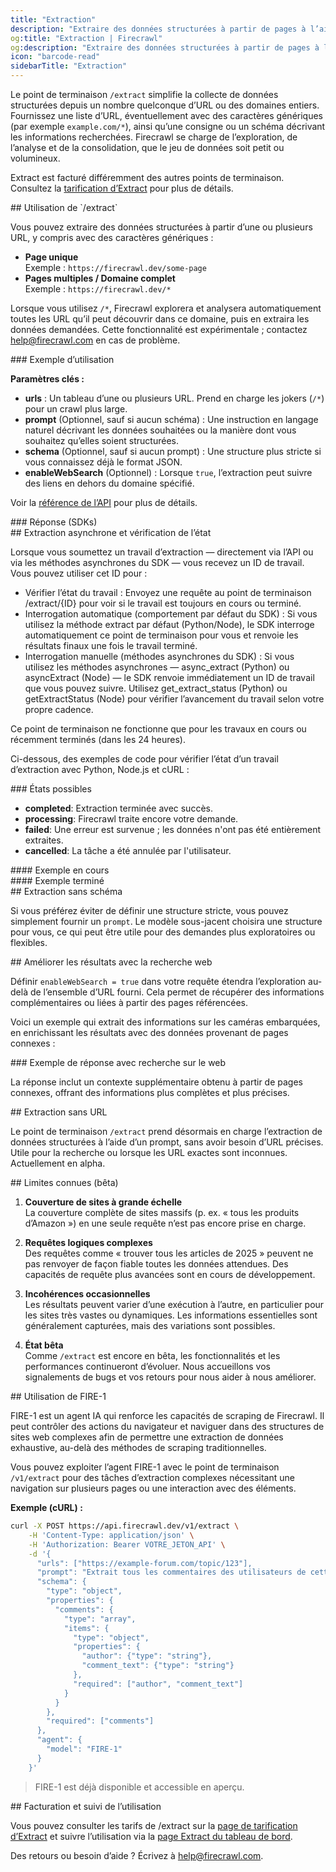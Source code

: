 ```yaml
---
title: "Extraction"
description: "Extraire des données structurées à partir de pages à l’aide de LLM"
og:title: "Extraction | Firecrawl"
og:description: "Extraire des données structurées à partir de pages à l’aide de LLM"
icon: "barcode-read"
sidebarTitle: "Extraction"
---
```



Le point de terminaison `/extract` simplifie la collecte de données structurées depuis un nombre quelconque d’URL ou des domaines entiers. Fournissez une liste d’URL, éventuellement avec des caractères génériques (par exemple `example.com/*`), ainsi qu’une consigne ou un schéma décrivant les informations recherchées. Firecrawl se charge de l’exploration, de l’analyse et de la consolidation, que le jeu de données soit petit ou volumineux.

<Info>Extract est facturé différemment des autres points de terminaison. Consultez la [tarification d’Extract](https://www.firecrawl.dev/extract#pricing) pour plus de détails.</Info>


<div id="using-extract">
  ## Utilisation de `/extract`
</div>

Vous pouvez extraire des données structurées à partir d’une ou plusieurs URL, y compris avec des caractères génériques :

- **Page unique**  
  Exemple : `https://firecrawl.dev/some-page`
- **Pages multiples / Domaine complet**  
  Exemple : `https://firecrawl.dev/*`

Lorsque vous utilisez `/*`, Firecrawl explorera et analysera automatiquement toutes les URL qu’il peut découvrir dans ce domaine, puis en extraira les données demandées. Cette fonctionnalité est expérimentale ; contactez [help@firecrawl.com](mailto:help@firecrawl.com) en cas de problème.

<div id="example-usage">
  ### Exemple d’utilisation
</div>

<CodeGroup>

<ExtractPython />
<ExtractNode />
<ExtractCURL />

</CodeGroup>

**Paramètres clés :**

- **urls** : Un tableau d’une ou plusieurs URL. Prend en charge les jokers (`/*`) pour un crawl plus large.
- **prompt** (Optionnel, sauf si aucun schéma) : Une instruction en langage naturel décrivant les données souhaitées ou la manière dont vous souhaitez qu’elles soient structurées.
- **schema** (Optionnel, sauf si aucun prompt) : Une structure plus stricte si vous connaissez déjà le format JSON.
- **enableWebSearch** (Optionnel) : Lorsque `true`, l’extraction peut suivre des liens en dehors du domaine spécifié.

Voir la [référence de l’API](https://docs.firecrawl.dev/api-reference/endpoint/extract) pour plus de détails.

<div id="response-sdks">
  ### Réponse (SDKs)
</div>

<ExtractOutput />

<div id="asynchronous-extraction-status-checking">
  ## Extraction asynchrone et vérification de l’état
</div>

Lorsque vous soumettez un travail d’extraction — directement via l’API ou via les méthodes asynchrones du SDK — vous recevez un ID de travail. Vous pouvez utiliser cet ID pour :

- Vérifier l’état du travail : Envoyez une requête au point de terminaison /extract/{ID} pour voir si le travail est toujours en cours ou terminé.
- Interrogation automatique (comportement par défaut du SDK) : Si vous utilisez la méthode extract par défaut (Python/Node), le SDK interroge automatiquement ce point de terminaison pour vous et renvoie les résultats finaux une fois le travail terminé.
- Interrogation manuelle (méthodes asynchrones du SDK) : Si vous utilisez les méthodes asynchrones — async_extract (Python) ou asyncExtract (Node) — le SDK renvoie immédiatement un ID de travail que vous pouvez suivre. Utilisez get_extract_status (Python) ou getExtractStatus (Node) pour vérifier l’avancement du travail selon votre propre cadence.

<Note>
  Ce point de terminaison ne fonctionne que pour les travaux en cours ou récemment terminés (dans les 24
  heures).
</Note>

Ci-dessous, des exemples de code pour vérifier l’état d’un travail d’extraction avec Python, Node.js et cURL :

<CodeGroup>

<CheckExtractJobPython />
<CheckExtractJobJS />
<CheckExtractJobCURL />

</CodeGroup>

<div id="possible-states">
  ### États possibles
</div>

- **completed**: Extraction terminée avec succès.
- **processing**: Firecrawl traite encore votre demande.
- **failed**: Une erreur est survenue ; les données n'ont pas été entièrement extraites.
- **cancelled**: La tâche a été annulée par l'utilisateur.

<div id="pending-example">
  #### Exemple en cours
</div>

<ExtractStatusPending />

<div id="completed-example">
  #### Exemple terminé
</div>

<ExtractStatusDone />

<div id="extracting-without-a-schema">
  ## Extraction sans schéma
</div>

Si vous préférez éviter de définir une structure stricte, vous pouvez simplement fournir un `prompt`. Le modèle sous-jacent choisira une structure pour vous, ce qui peut être utile pour des demandes plus exploratoires ou flexibles.

<CodeGroup>

<ExtractNoSchemaPython />
<ExtractNoSchemaJS />
<ExtractNoSchemaCURL />

</CodeGroup>

<ExtractNoSchemaOutput />

<div id="improving-results-with-web-search">
  ## Améliorer les résultats avec la recherche web
</div>

Définir `enableWebSearch = true` dans votre requête étendra l’exploration au-delà de l’ensemble d’URL fourni. Cela permet de récupérer des informations complémentaires ou liées à partir des pages référencées.

Voici un exemple qui extrait des informations sur les caméras embarquées, en enrichissant les résultats avec des données provenant de pages connexes :

<CodeGroup>

<ExtractWebSearchPython />
<ExtractWebSearchJS />
<ExtractWebSearchCURL />

</CodeGroup>

<div id="example-response-with-web-search">
  ### Exemple de réponse avec recherche sur le web
</div>

<ExtractWebSearchOutput />

La réponse inclut un contexte supplémentaire obtenu à partir de pages connexes, offrant des informations plus complètes et plus précises.

<div id="extracting-without-urls">
  ## Extraction sans URL
</div>

Le point de terminaison `/extract` prend désormais en charge l’extraction de données structurées à l’aide d’un prompt, sans avoir besoin d’URL précises. Utile pour la recherche ou lorsque les URL exactes sont inconnues. Actuellement en alpha.

<CodeGroup>

<ExtractWithoutURLsPython />
<ExtractWithoutURLsJS />
<ExtractWithoutURLsCURL />

</CodeGroup>

<div id="known-limitations-beta">
  ## Limites connues (bêta)
</div>

1. **Couverture de sites à grande échelle**  
   La couverture complète de sites massifs (p. ex. « tous les produits d’Amazon ») en une seule requête n’est pas encore prise en charge.

2. **Requêtes logiques complexes**  
   Des requêtes comme « trouver tous les articles de 2025 » peuvent ne pas renvoyer de façon fiable toutes les données attendues. Des capacités de requête plus avancées sont en cours de développement.

3. **Incohérences occasionnelles**  
   Les résultats peuvent varier d’une exécution à l’autre, en particulier pour les sites très vastes ou dynamiques. Les informations essentielles sont généralement capturées, mais des variations sont possibles.

4. **État bêta**  
   Comme `/extract` est encore en bêta, les fonctionnalités et les performances continueront d’évoluer. Nous accueillons vos signalements de bugs et vos retours pour nous aider à nous améliorer.

<div id="using-fire-1">
  ## Utilisation de FIRE-1
</div>

FIRE-1 est un agent IA qui renforce les capacités de scraping de Firecrawl. Il peut contrôler des actions du navigateur et naviguer dans des structures de sites web complexes afin de permettre une extraction de données exhaustive, au-delà des méthodes de scraping traditionnelles.

Vous pouvez exploiter l’agent FIRE-1 avec le point de terminaison `/v1/extract` pour des tâches d’extraction complexes nécessitant une navigation sur plusieurs pages ou une interaction avec des éléments.

**Exemple (cURL) :**

```bash
curl -X POST https://api.firecrawl.dev/v1/extract \
    -H 'Content-Type: application/json' \
    -H 'Authorization: Bearer VOTRE_JETON_API' \
    -d '{
      "urls": ["https://example-forum.com/topic/123"],
      "prompt": "Extrait tous les commentaires des utilisateurs de cette discussion de forum.",
      "schema": {
        "type": "object",
        "properties": {
          "comments": {
            "type": "array",
            "items": {
              "type": "object",
              "properties": {
                "author": {"type": "string"},
                "comment_text": {"type": "string"}
              },
              "required": ["author", "comment_text"]
            }
          }
        },
        "required": ["comments"]
      },
      "agent": {
        "model": "FIRE-1"
      }
    }'
```

> FIRE-1 est déjà disponible et accessible en aperçu.


<div id="billing-and-usage-tracking">
  ## Facturation et suivi de l’utilisation
</div>

Vous pouvez consulter les tarifs de /extract sur la [page de tarification d’Extract](https://www.firecrawl.dev/extract#pricing) et suivre l’utilisation via la [page Extract du tableau de bord](https://www.firecrawl.dev/app/extract).

Des retours ou besoin d’aide ? Écrivez à [help@firecrawl.com](mailto:help@firecrawl.com).